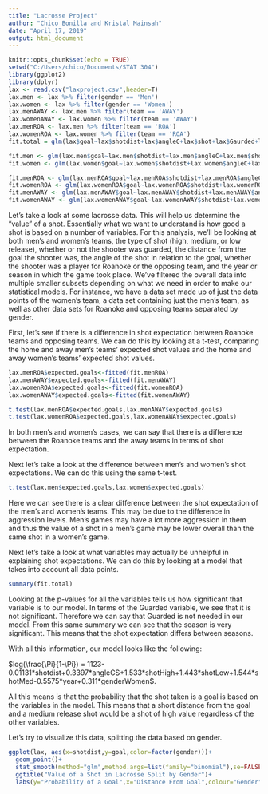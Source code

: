 ---
title: "Lacrosse Project"
author: "Chico Bonilla and Kristal Mainsah"
date: "April 17, 2019"
output: html_document
---

```{r setup, include=FALSE}
knitr::opts_chunk$set(echo = TRUE)
setwd("C:/Users/chico/Documents/STAT 304")
library(ggplot2)
library(dplyr)
lax <- read.csv("laxproject.csv",header=T)
lax.men <- lax %>% filter(gender == 'Men')
lax.women <- lax %>% filter(gender == 'Women')
lax.menAWAY <- lax.men %>% filter(team == 'AWAY')
lax.womenAWAY <- lax.women %>% filter(team == 'AWAY')
lax.menROA <- lax.men %>% filter(team == 'ROA')
lax.womenROA <- lax.women %>% filter(team == 'ROA')
fit.total = glm(lax$goal~lax$shotdist+lax$angleC+lax$shot+lax$Gaurded+lax$team+lax$year+lax$gender, family=binomial)

fit.men <- glm(lax.men$goal~lax.men$shotdist+lax.men$angleC+lax.men$shot+lax.men$Gaurded+lax.men$team+lax.men$year, family=binomial)
fit.women <- glm(lax.women$goal~lax.women$shotdist+lax.women$angleC+lax.women$shot+lax.women$Gaurded+lax.women$team+lax.women$year, family=binomial)

fit.menROA <- glm(lax.menROA$goal~lax.menROA$shotdist+lax.menROA$angleC+lax.menROA$shot+lax.menROA$Gaurded+lax.menROA$year, family=binomial)
fit.womenROA <- glm(lax.womenROA$goal~lax.womenROA$shotdist+lax.womenROA$angleC+lax.womenROA$shot+lax.womenROA$Gaurded+lax.womenROA$year, family=binomial)
fit.menAWAY <- glm(lax.menAWAY$goal~lax.menAWAY$shotdist+lax.menAWAY$angleC+lax.menAWAY$shot+lax.menAWAY$Gaurded+lax.menAWAY$year, family=binomial)
fit.womenAWAY <- glm(lax.womenAWAY$goal~lax.womenAWAY$shotdist+lax.womenAWAY$angleC+lax.womenAWAY$shot+lax.womenAWAY$Gaurded+lax.womenAWAY$year, family=binomial)

```

Let's take a look at some lacrosse data. This will help us determine the "value" of a shot. Essentially what we want to understand is how good a shot is based on a number of variables. For this analysis, we'll be looking at both men's and women's teams, the type of shot (high, medium, or low release), whether or not the shooter was guarded, the distance from the goal the shooter was, the angle of the shot in relation to the goal, whether the shooter was a player for Roanoke or the opposing team, and the year or season in which the game took place. We've filtered the overall data into multiple smaller subsets depending on what we need in order to make our statistical models. For instance, we have a data set made up of just the data points of the women's team, a data set containing just the men's team, as well as other data sets for Roanoke and opposing teams separated by gender.

First, let's see if there is a difference in shot expectation between Roanoke teams and opposing teams. We can do this by looking at a t-test, comparing the home and away men's teams' expected shot values and the home and away women's teams' expected shot values.

```{r echo=FALSE}
lax.menROA$expected.goals<-fitted(fit.menROA)
lax.menAWAY$expected.goals<-fitted(fit.menAWAY)
lax.womenROA$expected.goals<-fitted(fit.womenROA)
lax.womenAWAY$expected.goals<-fitted(fit.womenAWAY)

t.test(lax.menROA$expected.goals,lax.menAWAY$expected.goals)
t.test(lax.womenROA$expected.goals,lax.womenAWAY$expected.goals)
```

In both men's and women's cases, we can say that there is a difference between the Roanoke teams and the away teams in terms of shot expectation.

Next let's take a look at the difference between men's and women's shot expectations. We can do this using the same t-test.

```{r echo=FALSE}
t.test(lax.men$expected.goals,lax.women$expected.goals)
```

Here we can see there is a clear difference between the shot expectation of the men's and women's teams. This may be due to the difference in aggression levels. Men's games may have a lot more aggression in them and thus the value of a shot in a men's game may be lower overall than the same shot in a women's game.

Next let's take a look at what variables may actually be unhelpful in explaining shot expectations. We can do this by looking at a model that takes into account all data points.

```{r echo=FALSE}
summary(fit.total)
```

Looking at the p-values for all the variables tells us how significant that variable is to our model. In terms of the Guarded variable, we see that it is not significant. Therefore we can say that Guarded is not needed in our model. From this same summary we can see that the season is very significant. This means that the shot expectation differs between seasons.

With all this information, our model looks like the following:

$log(\frac{\Pi}{1-\Pi}) = 1123-0.01131*shotdist+0.3397*angleCS+1.533*shotHigh+1.443*shotLow+1.544*shotMed-0.5575*year+0.311*genderWomen$.

All this means is that the probability that the shot taken is a goal is based on the variables in the model. This means that a short distance from the goal and a medium release shot would be a shot of high value regardless of the other variables.

Let's try to visualize this data, splitting the data based on gender.

```{r echo=FALSE}
ggplot(lax, aes(x=shotdist,y=goal,color=factor(gender)))+
  geom_point()+
  stat_smooth(method="glm",method.args=list(family="binomial"),se=FALSE)+
  ggtitle("Value of a Shot in Lacrosse Split by Gender")+
  labs(y="Probability of a Goal",x="Distance From Goal",colour="Gender")
```
